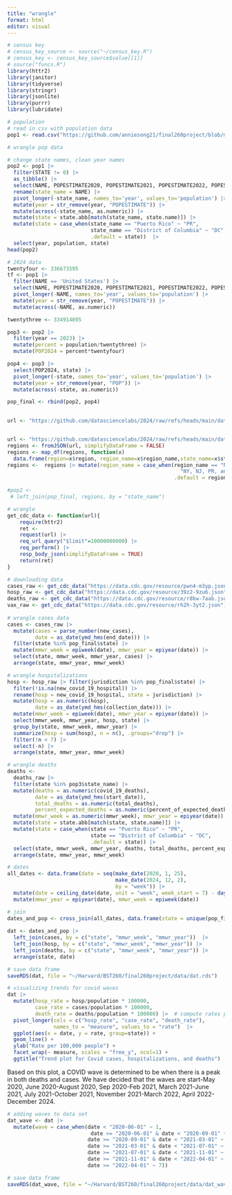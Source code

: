 ```yaml
---
title: "wrangle"
format: html
editor: visual
---
```


```r
# census key
# census_key_source <- source("~/census_key.R")
# census_key <- census_key_source$value[[1]]
# source("funcs.R")
library(httr2)
library(janitor)
library(tidyverse)
library(stringr)
library(jsonlite)
library(purrr)
library(lubridate)

```

```r
# population
# read in csv with population data
pop1 <- read.csv("https://github.com/anniesong21/final260project/blob/main/data/NST-EST2023-ALLDATA.csv")

# wrangle pop data

# change state names, clean year names
pop2 <- pop1 |> 
  filter(STATE != 0) |>
  as_tibble() |>
  select(NAME, POPESTIMATE2020, POPESTIMATE2021, POPESTIMATE2022, POPESTIMATE2023) |>
  rename(state_name = NAME) |>
  pivot_longer(-state_name, names_to='year', values_to='population') |>
  mutate(year = str_remove(year, "POPESTIMATE")) |>
  mutate(across(-state_name, as.numeric)) |>
  mutate(state = state.abb[match(state_name, state.name)]) |>
  mutate(state = case_when(state_name == "Puerto Rico" ~ "PR",
                           state_name == "District of Columbia" ~ "DC",
                           .default = state))  |>
  select(year, population, state)
head(pop2)

# 2024 data
twentyfour <- 336673595
tf <- pop1 |>
  filter(NAME == 'United States') |>
  select(NAME, POPESTIMATE2020, POPESTIMATE2021, POPESTIMATE2022, POPESTIMATE2023) |>
  pivot_longer(-NAME, names_to='year', values_to='population') |>
  mutate(year = str_remove(year, "POPESTIMATE")) |>
  mutate(across(-NAME, as.numeric))

twentythree <- 334914895

pop3 <- pop2 |> 
  filter(year == 2023) |>
  mutate(percent = population/twentythree) |>
  mutate(POP2024 = percent*twentyfour)

pop4 <- pop3 |>
  select(POP2024, state) |>
  pivot_longer(-state, names_to='year', values_to='population') |>
  mutate(year = str_remove(year, "POP")) |>
  mutate(across(-state, as.numeric)) 

pop_final <- rbind(pop2, pop4)
  

url <- "https://github.com/datasciencelabs/2024/raw/refs/heads/main/data/regions.json"


url <- "https://github.com/datasciencelabs/2024/raw/refs/heads/main/data/regions.json"
regions <- fromJSON(url, simplifyDataFrame = FALSE)
regions <- map_df(regions, function(x) 
  data.frame(region=x$region, region_name=x$region_name,state_name=x$states))
regions <-  regions |> mutate(region_name = case_when(region_name == "New York and New Jersey, Puerto Rico, Virgin Islands" ~ 
                                                        "NY, NJ, PR, and VI",
                                                      .default = region_name))

#pop2 <- 
 # left_join(pop_final, regions, by = "state_name")
```

```r
# wrangle
get_cdc_data <- function(url){
    require(httr2)
    ret <-
    request(url) |>
    req_url_query("$limit"=10000000000) |>
    req_perform() |>
    resp_body_json(simplifyDataFrame = TRUE) 
    return(ret)
}

# downloading data
cases_raw <- get_cdc_data("https://data.cdc.gov/resource/pwn4-m3yp.json")
hosp_raw <- get_cdc_data("https://data.cdc.gov/resource/39z2-9zu6.json")
deaths_raw <- get_cdc_data("https://data.cdc.gov/resource/r8kw-7aab.json")
vax_raw <- get_cdc_data("https://data.cdc.gov/resource/rh2h-3yt2.json")
  
# wrangle cases data
cases <- cases_raw |>
  mutate(cases = parse_number(new_cases),
         date = as_date(ymd_hms(end_date))) |>
  filter(state %in% pop_final$state) |>
  mutate(mmwr_week = epiweek(date), mmwr_year = epiyear(date)) |>
  select(state, mmwr_week, mmwr_year, cases) |>
  arrange(state, mmwr_year, mmwr_week)

# wrangle hospitalizations
hosp <- hosp_raw |> filter(jurisdiction %in% pop_final$state) |>
  filter(!is.na(new_covid_19_hospital)) |>
  rename(hosp = new_covid_19_hospital, state = jurisdiction) |>
  mutate(hosp = as.numeric(hosp),
         date = as_date(ymd_hms(collection_date))) |>
  mutate(mmwr_week = epiweek(date), mmwr_year = epiyear(date)) |>
  select(mmwr_week, mmwr_year, hosp, state) |>
  group_by(state, mmwr_week, mmwr_year) |>
  summarize(hosp = sum(hosp), n = n(), .groups="drop") |>
  filter(!n < 7) |>
  select(-n) |>
  arrange(state, mmwr_year, mmwr_week) 

# wrangle deaths
deaths <-
  deaths_raw |>
  filter(state %in% pop3$state_name) |>
  mutate(deaths = as.numeric(covid_19_deaths),
         date = as_date(ymd_hms(start_date)),
         total_deaths = as.numeric(total_deaths),
         percent_expected_deaths = as.numeric(percent_of_expected_deaths)) |>
  mutate(mmwr_week = as.numeric(mmwr_week), mmwr_year = epiyear(date)) |>
  mutate(state = state.abb[match(state, state.name)]) |>
  mutate(state = case_when(state == "Puerto Rico" ~ "PR",
                           state == "District of Columbia" ~ "DC",
                           .default = state)) |>
  select(state, mmwr_week, mmwr_year, deaths, total_deaths, percent_expected_deaths) |>
  arrange(state, mmwr_year, mmwr_week)


```

```r
# dates
all_dates <- data.frame(date = seq(make_date(2020, 1, 25),
                                   make_date(2024, 12, 2), 
                                   by = "week")) |>
  mutate(date = ceiling_date(date, unit = "week", week_start = 7) - days(1)) |>
  mutate(mmwr_year = epiyear(date), mmwr_week = epiweek(date)) 
```

```r
# join
dates_and_pop <- cross_join(all_dates, data.frame(state = unique(pop_final$state))) |> left_join(pop_final, by = c("state", "mmwr_year" = "year"))
 
dat <- dates_and_pop |>
  left_join(cases, by = c("state", "mmwr_week", "mmwr_year"))  |>
  left_join(hosp, by = c("state", "mmwr_week", "mmwr_year")) |>
  left_join(deaths, by = c("state", "mmwr_week", "mmwr_year")) |>
  arrange(state, date)

# save data frame
saveRDS(dat, file = "~/Harvard/BST260/final260project/data/dat.rds")
```

```r
# visualizing trends for covid waves
dat |>
  mutate(hosp_rate = hosp/population * 100000,
         case_rate = cases/population * 100000,
         death_rate = deaths/population * 100000) |>  # compute rates per 100,000
  pivot_longer(cols = c("hosp_rate", "case_rate", "death_rate"),
               names_to = "measure", values_to = "rate")  |> 
  ggplot(aes(x = date, y = rate, group=state)) + 
  geom_line() +
  ylab("Rate per 100,000 people") +
  facet_wrap(~ measure, scales = "free_y", ncol=1) +
  ggtitle("Trend plot for Covid cases, hospitalizations, and deaths")
```

Based on this plot, a COVID wave is determined to be when there is a peak in both deaths and cases. We have decided that the waves are start-May 2020, June 2020-August 2020, Sep 2020-Feb 2021, March 2021-June 2021, July 2021-October 2021, November 2021-March 2022, April 2022-December 2024.

```r
# adding waves to data set
dat_wave <- dat |>
  mutate(wave = case_when(date < "2020-06-01" ~ 1,
                           date >= "2020-06-01" & date < "2020-09-01" ~ 2,
                          date >= "2020-09-01" & date < "2021-03-01" ~ 3,
                          date >= "2021-03-01" & date < "2021-07-01" ~ 4,
                          date >= "2021-07-01" & date < "2021-11-01" ~ 5,
                          date >= "2021-11-01" & date < "2022-04-01" ~ 6,
                          date >= "2022-04-01" ~ 7))

# save data frame
saveRDS(dat_wave, file = "~/Harvard/BST260/final260project/data/dat_wave.rds")
```

